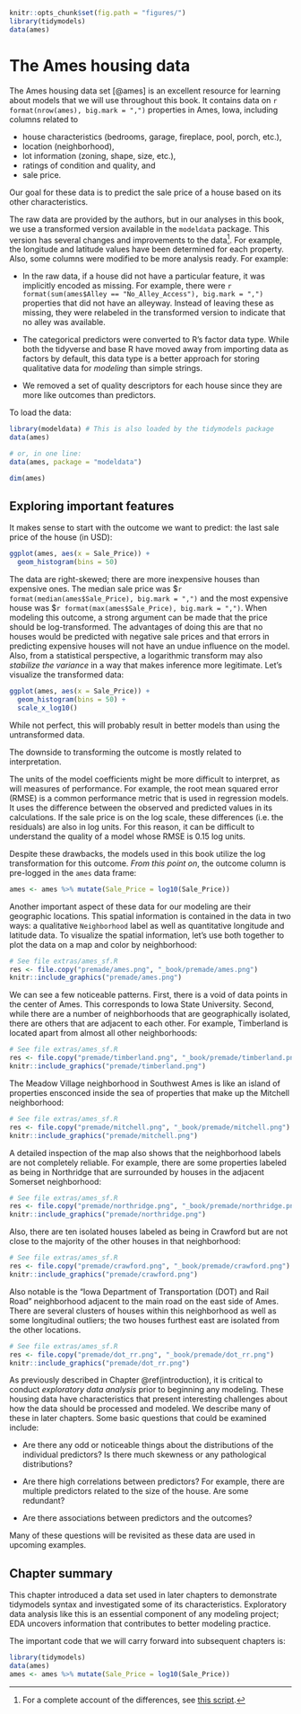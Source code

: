 ```r
knitr::opts_chunk$set(fig.path = "figures/")
library(tidymodels)
data(ames)
```

# The Ames housing data {#ames}

The Ames housing data set [@ames] is an excellent resource for learning about models that we will use throughout this book. It contains data on `r format(nrow(ames), big.mark = ",")` properties in Ames, Iowa, including columns related to 

 * house characteristics (bedrooms, garage, fireplace, pool, porch, etc.),
 * location (neighborhood),
 * lot information (zoning, shape, size, etc.),
 * ratings of condition and quality, and
 * sale price.

:::rmdnote
Our goal for these data is to predict the sale price of a house based on its other characteristics. 
:::

The raw data are provided by the authors, but in our analyses in this book, we use a transformed version available in the `modeldata` package. This version has several changes and improvements to the data^[For a complete account of the differences, see [this script](https://github.com/topepo/AmesHousing/blob/master/R/make_ames.R).]. For example, the longitude and latitude values have been determined for each property. Also, some columns were modified to be more analysis ready. For example: 

 * In the raw data, if a house did not have a particular feature, it was implicitly encoded as missing. For example, there were `r format(sum(ames$Alley == "No_Alley_Access"), big.mark = ",")` properties that did not have an alleyway. Instead of leaving these as missing, they were relabeled in the transformed version to indicate that no alley was available.

 * The categorical predictors were converted to R's factor data type. While both the tidyverse and base R have moved away from importing data as factors by default, this data type is a better approach for storing qualitative data for _modeling_ than simple strings.  
 
 * We removed a set of quality descriptors for each house since they are more like outcomes than predictors.

To load the data: 

```r
library(modeldata) # This is also loaded by the tidymodels package
data(ames)

# or, in one line:
data(ames, package = "modeldata")

dim(ames)
```

## Exploring important features

It makes sense to start with the outcome we want to predict: the last sale price of the house (in USD): 

```r
ggplot(ames, aes(x = Sale_Price)) + 
  geom_histogram(bins = 50)
```

The data are right-skewed; there are more inexpensive houses than expensive ones. The median sale price was \$`r format(median(ames$Sale_Price), big.mark = ",")` and the most expensive house was \$`r format(max(ames$Sale_Price), big.mark = ",")`. When modeling this outcome, a strong argument can be made that the price should be log-transformed. The advantages of doing this are that no houses would be predicted with negative sale prices and that errors in predicting expensive houses will not have an undue influence on the model. Also, from a statistical perspective, a logarithmic transform may also _stabilize the variance_ in a way that makes inference more legitimate. Let's visualize the transformed data:

```r
ggplot(ames, aes(x = Sale_Price)) + 
  geom_histogram(bins = 50) +
  scale_x_log10()
```

While not perfect, this will probably result in better models than using the untransformed data. 

:::rmdwarning
The downside to transforming the outcome is mostly related to interpretation.  
:::

The units of the model coefficients might be more difficult to interpret, as will measures of performance. For example, the root mean squared error (RMSE) is a common performance metric that is used in regression models. It uses the difference between the observed and predicted values in its calculations. If the sale price is on the log scale, these differences (i.e. the residuals) are also in log units. For this reason, it can be difficult to understand the quality of a model whose RMSE is 0.15 log units. 

Despite these drawbacks, the models used in this book utilize the log transformation for this outcome. _From this point on_, the outcome column is pre-logged in the `ames` data frame: 

```r
ames <- ames %>% mutate(Sale_Price = log10(Sale_Price))
```

Another important aspect of these data for our modeling are their geographic locations. This spatial information is contained in the data in two ways: a qualitative `Neighborhood` label as well as quantitative longitude and latitude data. To visualize the spatial information, let's use both together to plot the data on a map and color by neighborhood: 

```r
# See file extras/ames_sf.R
res <- file.copy("premade/ames.png", "_book/premade/ames.png")
knitr::include_graphics("premade/ames.png")
```

We can see a few noticeable patterns. First, there is a void of data points in the center of Ames. This corresponds to Iowa State University. Second, while there are a number of neighborhoods that are geographically isolated, there are others that are adjacent to each other. For example, Timberland is located apart from almost all other neighborhoods:

```r
# See file extras/ames_sf.R
res <- file.copy("premade/timberland.png", "_book/premade/timberland.png")
knitr::include_graphics("premade/timberland.png")
```

The Meadow Village neighborhood in Southwest Ames is like an island of properties ensconced inside the sea of properties that make up the Mitchell neighborhood: 

```r
# See file extras/ames_sf.R
res <- file.copy("premade/mitchell.png", "_book/premade/mitchell.png")
knitr::include_graphics("premade/mitchell.png")
```
 
A detailed inspection of the map also shows that the neighborhood labels are not completely reliable. For example, there are some properties labeled as being in Northridge that are surrounded by houses in the adjacent Somerset neighborhood: 

```r
# See file extras/ames_sf.R
res <- file.copy("premade/northridge.png", "_book/premade/northridge.png")
knitr::include_graphics("premade/northridge.png")
```

Also, there are ten isolated houses labeled as being in Crawford but are not close to the majority of the other houses in that neighborhood:

```r
# See file extras/ames_sf.R
res <- file.copy("premade/crawford.png", "_book/premade/crawford.png")
knitr::include_graphics("premade/crawford.png")
```

Also notable is the "Iowa Department of Transportation (DOT) and Rail Road" neighborhood adjacent to the main road on the east side of Ames. There are several clusters of houses within this neighborhood as well as some longitudinal outliers; the two houses furthest east are isolated from the other locations. 

```r
# See file extras/ames_sf.R
res <- file.copy("premade/dot_rr.png", "_book/premade/dot_rr.png")
knitr::include_graphics("premade/dot_rr.png")
```

As previously described in Chapter \@ref(introduction), it is critical to conduct _exploratory data analysis_ prior to beginning any modeling. These housing data have characteristics that present interesting challenges about how the data should be processed and modeled. We describe many of these in later chapters. Some basic questions that could be examined include: 

 * Are there any odd or noticeable things about the distributions of the individual predictors? Is there much skewness or any pathological distributions? 

 * Are there high correlations between predictors? For example, there are multiple predictors related to the size of the house. Are some redundant?

 * Are there associations between predictors and the outcomes? 

Many of these questions will be revisited as these data are used in upcoming examples. 

## Chapter summary {#ames-summary}
 
This chapter introduced a data set used in later chapters to demonstrate tidymodels syntax and investigated some of its characteristics. Exploratory data analysis like this is an essential component of any modeling project; EDA uncovers information that contributes to better modeling practice.

The important code that we will carry forward into subsequent chapters is:
 
 
```r
library(tidymodels)
data(ames)
ames <- ames %>% mutate(Sale_Price = log10(Sale_Price))
``` 